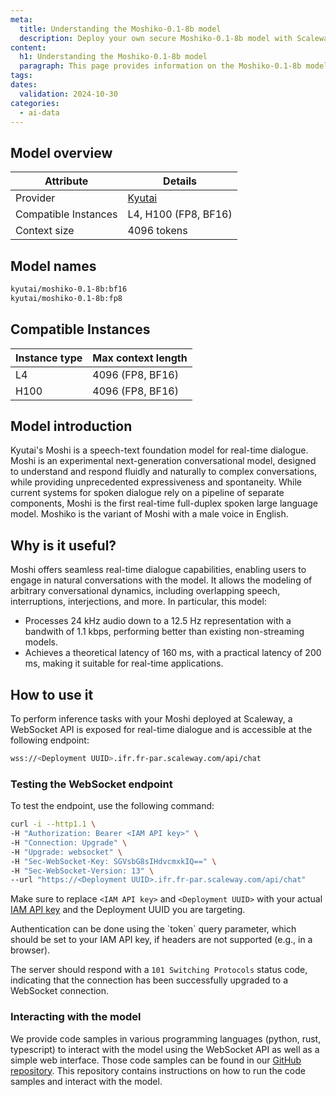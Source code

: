 ```yaml
---
meta:
  title: Understanding the Moshiko-0.1-8b model
  description: Deploy your own secure Moshiko-0.1-8b model with Scaleway Managed Inference. Privacy-focused, fully managed.
content:
  h1: Understanding the Moshiko-0.1-8b model
  paragraph: This page provides information on the Moshiko-0.1-8b model
tags:
dates:
  validation: 2024-10-30
categories:
  - ai-data
---
```


## Model overview

| Attribute       | Details                            |
|-----------------|------------------------------------|
| Provider        | [Kyutai](https://github.com/kyutai-labs/moshi)  |
| Compatible Instances | L4, H100 (FP8, BF16)    |
| Context size | 4096 tokens   |

## Model names

```bash
kyutai/moshiko-0.1-8b:bf16
kyutai/moshiko-0.1-8b:fp8
```

## Compatible Instances

| Instance type  | Max context length |
| ------------- |-------------|
| L4      | 4096 (FP8, BF16) | 
| H100      | 4096 (FP8, BF16)

## Model introduction

Kyutai's Moshi is a speech-text foundation model for real-time dialogue.
Moshi is an experimental next-generation conversational model, designed to understand and respond fluidly and naturally to complex conversations, while providing unprecedented expressiveness and spontaneity.
While current systems for spoken dialogue rely on a pipeline of separate components, Moshi is the first real-time full-duplex spoken large language model.
Moshiko is the variant of Moshi with a male voice in English.

## Why is it useful?

Moshi offers seamless real-time dialogue capabilities, enabling users to engage in natural conversations with the model.
It allows the modeling of arbitrary conversational dynamics, including overlapping speech, interruptions, interjections, and more.
In particular, this model:
- Processes 24 kHz audio down to a 12.5 Hz representation with a bandwith of 1.1 kbps, performing better than existing non-streaming models.
- Achieves a theoretical latency of 160 ms, with a practical latency of 200 ms, making it suitable for real-time applications.

## How to use it

To perform inference tasks with your Moshi deployed at Scaleway, a WebSocket API is exposed for real-time dialogue and is accessible at the following endpoint:

```bash
wss://<Deployment UUID>.ifr.fr-par.scaleway.com/api/chat
```

### Testing the WebSocket endpoint

To test the endpoint, use the following command:

```bash
curl -i --http1.1 \
-H "Authorization: Bearer <IAM API key>" \
-H "Connection: Upgrade" \
-H "Upgrade: websocket" \
-H "Sec-WebSocket-Key: SGVsbG8sIHdvcmxkIQ==" \
-H "Sec-WebSocket-Version: 13" \
--url "https://<Deployment UUID>.ifr.fr-par.scaleway.com/api/chat"
```

Make sure to replace `<IAM API key>` and `<Deployment UUID>` with your actual [IAM API key](/identity-and-access-management/iam/how-to/create-api-keys/) and the Deployment UUID you are targeting.

<Message type="tip">
  Authentication can be done using the `token` query parameter, which should be set to your IAM API key, if headers are not supported (e.g., in a browser).
</Message>

The server should respond with a `101 Switching Protocols` status code, indicating that the connection has been successfully upgraded to a WebSocket connection.

### Interacting with the model

We provide code samples in various programming languages (python, rust, typescript) to interact with the model using the WebSocket API as well as a simple web interface.
Those code samples can be found in our [GitHub repository](https://github.com/scaleway/moshi-client-examples).
This repository contains instructions on how to run the code samples and interact with the model.
